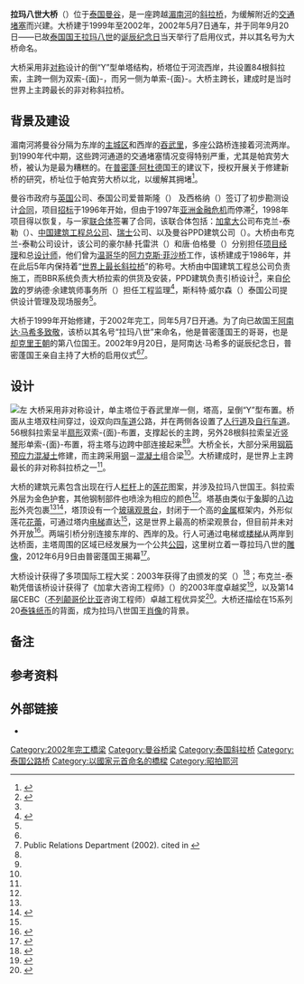 {{noteTA
|1=zh-hans:斜拉;zh-hk:斜拉;zh-tw:斜張;
}}
{{Infobox bridge
|bridge_name=拉玛八世大桥
|native_name=สะพานพระราม 8
|native_name_lang=th
|image=Rama 8 Bridge from Pier.jpg
|carries=四车道公路、人行道
|crosses=[[湄南河|湄南河]]
|locale={{THA}}[[曼谷|曼谷]]
|maint={{le|曼谷市政府|Bangkok Metropolitan Administration}}
|engineering={{flagicon|CAN}} 布克兰-泰勒
|design=[[斜拉桥|斜拉桥]]
|length={{convert|475|m|0}}
|height={{convert|160|m|0}}
|mainspan={{convert|300|m|0}}
|below={{convert|10.4|m|0}}<ref name="Nanakorn">{{cite journal|last=Nanakorn|first=Chaiyuth|author2=Chitnuyanondh, Larp |author3=Limsuwan, Ekasit |title=Rama VIII Bridge, Bangkok, Thailand|journal=Structural Engineering International|date=2002-08-01|volume=12|issue=3|pages=158–160|doi=10.2749/101686602777965243}}</ref>
|builder={{flagicon|CHN}} [[中国建筑工程总公司|中国建筑工程总公司]]<br>{{flagicon|THA}} PPD建筑
|fabricator={{flagicon|CHE}} BBR建筑系统
|begin=1999年
|complete=2002年
|open=2002年5月7日
|inaugurated=2002年9月20日
|traffic=72,873{{efn|2011年工作日每日平均數據}}<ref>{{cite book|script-title=th:สถิติจราจร ปี 2553|trans_title=Traffic statistics, 2010|publisher=Bangkok Metropolitan Administration|language=TH|url=http://203.155.220.150/abc/Book%20Jarajon.pdf|page=84}}{{dead link|date=2017年12月 |bot=InternetArchiveBot |fix-attempted=yes }}</ref>
|coordinates={{coord|13|46|9|N|100|29|48.5|E|type:landmark_region:TH|display=inline,title}}
}}
'''拉玛八世大桥'''（{{lang-th|สะพานพระราม 8}}）位于[[泰国|泰国]][[曼谷|曼谷]]，是一座跨越[[湄南河|湄南河]]的[[斜拉桥|斜拉桥]]，为缓解附近{{le|帕宾劳大桥|Phra Pinklao Bridge}}的[[交通堵塞|交通堵塞]]而兴建。大桥建于1999年至2002年，2002年5月7日通车，并于同年9月20日——已故[[泰国国王|泰国国王]][[拉玛八世|拉玛八世]]的[[生日|诞辰纪念日]]当天举行了启用仪式，并以其名号为大桥命名。

大桥采用非[[对称|对称]]设计的倒“Y”型单塔结构，桥塔位于河流西岸，共设置84根斜拉索，主跨一侧为双索-{面}-，而另一侧为单索-{面}-。大桥主跨长{{Convert|300|m}}，建成时是当时世界上主跨最长的非对称斜拉桥。

== 背景及建设 ==
湄南河將曼谷分隔为东岸的[[主城区|主城区]]和西岸的[[吞武里|吞武里]]，多座公路桥连接着河流两岸。到1990年代中期，这些跨河通道的交通堵塞情况变得特别严重，尤其是帕宾劳大桥，被认为是最为糟糕的。在[[普密蓬·阿杜德|普密蓬·阿杜德]]国王的建议下，{{le|曼谷市政府|Bangkok Metropolitan Administration}}授权开展关于修建新桥的研究，桥址位于帕宾劳大桥以北，以缓解其拥堵<ref name="Heidengren">{{cite journal|title=Regal Crossing|last=Heidengren|first=Charles R.|date=2003-07|journal=Civil Engineering|issue=7|volume=73}}</ref>。

曼谷市政府与[[英国|英国]]公司{{le|莫特麦克唐纳|Mott Macdonald}}、泰国公司爱普斯隆（{{lang|en|Epsilon}}） 及西格纳（{{lang|en|P & Cigna}}）签订了初步勘测设计[[合同|合同]]，项目[[招标|招标]]于1996年开始，但由于1997年[[亚洲金融危机|亚洲金融危机]]而停滞<ref name="Zeyher">{{cite journal|title=Soaring on the feet of an elephant|url=http://www.roadsbridges.com/soaring-feet-elephant|last=Zeyher|first=Allen|date=2003-08|journal=Roads & Bridges|issue=8|volume=41|page=24|access-date=2017-02-03|archive-date=2019-12-02|archive-url=https://web.archive.org/web/20191202084858/https://www.roadsbridges.com/soaring-feet-elephant|dead-url=no}}</ref>，1998年项目得以恢复，与一家[[联合体|联合体]]签署了{{le|一次性总承包|Lump sum turnkey}}合同，该联合体包括：[[加拿大|加拿大]]公司布克兰-泰勒（{{lang|en|Buckland & Taylor}}）、[[中国建筑工程总公司|中国建筑工程总公司]]、[[瑞士|瑞士]]公司{{le|BBR建筑系统|BBR System}}、以及曼谷PPD建筑公司（{{lang|en|PPD Construction Co., Ltd.}}）。大桥由布克兰-泰勒公司设计，该公司的豪尔赫·托雷洪（{{lang|en|Jorge Torrejon}}）和唐·伯格曼（{{lang|en|Don Bergman}}）分别担任[[项目经理|项目经理]]和总[[设计师|设计师]]，他们曾为[[温哥华|温哥华]]的[[阿力克斯·菲沙桥|阿力克斯·菲沙桥]]工作，该桥建成于1986年，并在此后5年内保持着“[[世界斜拉桥列表|世界上最长斜拉桥]]”的称号。大桥由中国建筑工程总公司负责施工，而BBR系统负责大桥拉索的供货及安装，PPD建筑负责引桥设计<ref name="Heidengren" />，来自[[伦敦|伦敦]]的罗纳德·余建筑师事务所（{{lang|en|Yee Associates}}）担任工程监理<ref>{{cite web|url=http://yee.co.uk/rama-viii-bridge-bangkok/|title=Rama VIII Bridge, Bangkok|accessdate=|work=|publisher=Yee Associates|archive-date=2019-11-07|archive-url=https://web.archive.org/web/20191107122946/https://yee.co.uk/rama-viii-bridge-bangkok/|dead-url=no}}</ref>，斯科特·威尔森（{{lang|en|Scott Wilson Group}}）泰国公司提供设计管理及现场服务<ref name="Heidengren" />。

大桥于1999年开始修建，于2002年完工，同年5月7日开通。为了向已故国王[[拉玛八世|阿南达·马希多]][[致敬|致敬]]，该桥以其名号“拉玛八世”来命名，他是普密蓬国王的哥哥，也是[[却克里王朝|却克里王朝]]的第八位国王。2002年9月20日，是阿南达·马希多的诞辰纪念日，普密蓬国王亲自主持了大桥的启用仪式<ref name="Heidengren" /><ref>Public Relations Department (2002). cited in {{Cite web|url=http://2bangkok.com/2bangkok-bridge-rama8news.html|title=The Rama VIII Bridge|accessdate=|author=|year=2002|work=2Bangkok.com|archive-date=2013-01-20|archive-url=https://web.archive.org/web/20130120201441/http://2bangkok.com/2bangkok-bridge-rama8news.html|dead-url=no}}</ref>。

== 设计 ==
[[File:Rama_VIII_Bridge_deck.jpg|左]]
大桥采用非对称设计，单主塔位于吞武里岸一侧，塔高{{Convert|160|m|0}}，呈倒“Y”型布置。桥面从主塔双柱间穿过，设双向四[[车道|车道]]公路，并在两侧各设置了[[人行道|人行道]]及[[自行车道|自行车道]]。56根斜拉索呈半[[扇形|扇形]]双索-{面}-布置，支撑起{{Convert|300|m|0}}长的主跨，另外28根斜拉索呈近[[竖琴|竖琴]]形单索-{面}-布置，将主塔与边跨中部连接起来<ref name="Nanakorn"/><ref name="Heidengren" />。大桥全长{{Convert|475|m|0}}，大部分采用[[钢筋|钢筋]][[预应力混凝土|预应力混凝土]]修建，而主跨采用[[钢|钢]]－[[混凝土|混凝土]]组合梁<ref name="Heidengren" />。大桥建成时，是世界上主跨最长的非对称斜拉桥之一<ref name="CCE" />。

大桥的建筑元素包含出现在行人[[栏杆|栏杆]]上的[[莲花|莲花]]图案，并涉及拉玛八世国王。斜拉索外层为金色护套，其他钢制部件也喷涂为相应的颜色<ref name="Heidengren" />。塔基由类似于[[象|象]]脚的[[八边形|八边形]]外壳包裹<ref name="CCE" /><ref>{{Cite web|url=http://www.b-t.com/topmenu/aboutbucklandandtaylor/Documents/BRIDGES.pdf|title=Bridges|accessdate=|publisher=Buckland & Taylor|deadurl=yes|archiveurl=https://web.archive.org/web/20131216190729/http://www.b-t.com/topmenu/aboutbucklandandtaylor/Documents/BRIDGES.pdf|archivedate=2013-12-16}}</ref>，塔顶设有一个[[玻璃|玻璃]][[观景台|观景台]]，封闭于一个{{Convert|15|m|0}}高的[[金属|金属]]框架内，外形似莲花[[花蕾|花蕾]]，可通过塔内[[电梯|电梯]]直达<ref name="Heidengren" />，这是世界上最高的桥梁观景台，但目前并未对外开放<ref>{{Cite news|url=https://news.google.com/newspapers?nid=2457&dat=20070517&id=L9k8AAAAIBAJ&sjid=Si4MAAAAIBAJ&pg=5545,301315|title=Correcting the record|date=2007-05-17|newspaper=Bangor Daily News|page=A2|accessdate=2017-02-03|archive-date=2021-06-21|archive-url=https://web.archive.org/web/20210621041344/https://news.google.com/newspapers?nid=2457&dat=20070517&id=L9k8AAAAIBAJ&sjid=Si4MAAAAIBAJ&pg=5545%2C301315}}</ref>。两端引桥分别连接东岸的{{Link-th|威苏卡萨路|ถนนวิสุทธิกษัตริย์}}、西岸的{{Link-th|阿伦阿玛林路|ถนนอรุณอมรินทร์}}及{{Link-th|皇太后路|ถนนบรมราชชนนี|皇太后高架公路}}。行人可通过电梯或[[楼梯|楼梯]]从两岸到达桥面，主塔周围的区域已经发展为一个公共[[公园|公园]]，这里树立着一尊拉玛八世的[[雕像|雕像]]，2012年6月9日由普密蓬国王揭幕<ref>{{Cite news|url=http://www.bangkokpost.com/news/local/297252/rama-viii-memorial-park-opens|title=Rama VIII memorial park opens|date=2012-06-09|newspaper=Bangkok Post}}</ref>。

大桥设计获得了多项国际工程大奖：2003年获得了由{{le|西宾夕法尼亚工程学会|Engineers' Society of Western Pennsylvania}}颁发的{{le|尤金·菲格|Eugene Figg}}奖（{{lang|en|Eugene C. Figg Jr. Medal For Signature Bridges}}）<ref>{{Cite web|url=http://www.eswp.com/bridge/awards.htm |title=Bridge Awards |accessdate= |publisher=Engineer's Society of Western Pennsylvania |deadurl=yes |archiveurl=https://web.archive.org/web/20120717071219/http://www.eswp.com/bridge/awards.htm |archivedate=2012-07-17 }}</ref>；布克兰-泰勒凭借该桥设计获得了《加拿大咨询工程师》（''{{lang|en|Canadian Consulting Engineer}}''）的2003年度卓越奖<ref name="CCE">{{Cite journal|title=Award of Excellence: Rama 8 Bridge|url=http://www.canadianconsultingengineer.com/news/award-of-excellence-rama-8-bridge/1000143520/|date=2003-10-01|journal=Canadian Consulting Engineer|accessdate=}}</ref>，以及第14届CEBC（[[不列颠哥伦比亚|不列颠哥伦比亚]]咨询工程师）卓越工程优异奖<ref>{{Cite web|url=http://www.b-t.com/topmenu/aboutbucklandandtaylor/awardsandrecognitions/Pages/awards-and-recognitions.aspx|title=Awards and recognitions|accessdate=|date=2012-10-17|publisher=Buckland & Taylor Ltd.|archive-date=2015-06-09|archive-url=https://web.archive.org/web/20150609013455/http://www.b-t.com/topmenu/aboutbucklandandtaylor/awardsandrecognitions/Pages/awards-and-recognitions.aspx|dead-url=no}}</ref>。大桥还描绘在15系列20[[泰铢|泰铢]][[纸币|纸币]]的背面，成为拉玛八世国王[[肖像|肖像]]的背景。

== 备注 ==
{{notelist}}

== 参考资料 ==
{{reflist|2}}

== 外部链接 ==
{{Commons category|Rama VIII Bridge}}
* {{Structurae|id=s0000911|title=Rama VIII Bridge}}

[[Category:2002年完工橋梁|Category:2002年完工橋梁]]
[[Category:曼谷桥梁|Category:曼谷桥梁]]
[[Category:泰国斜拉桥|Category:泰国斜拉桥]]
[[Category:泰国公路桥|Category:泰国公路桥]]
[[Category:以國家元首命名的橋樑|Category:以國家元首命名的橋樑]]
[[Category:昭拍耶河|Category:昭拍耶河]]